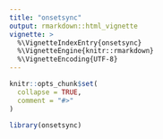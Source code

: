 ```yaml
---
title: "onsetsync"
output: rmarkdown::html_vignette
vignette: >
  %\VignetteIndexEntry{onsetsync}
  %\VignetteEngine{knitr::rmarkdown}
  %\VignetteEncoding{UTF-8}
---
```


```r
knitr::opts_chunk$set(
  collapse = TRUE,
  comment = "#>"
)
```

```r
library(onsetsync)
```
